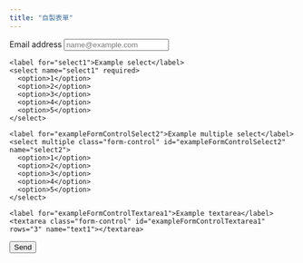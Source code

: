 ```yaml
---
title: "自製表單"
---
```


<form name='submit-to-google-sheet'>
  <div class="form-group">
   <label for="xampleFormControlInput1">Email address</label>
   <input name="email" type="email" class="form-control" id="exampleFormControlInput1" placeholder="name@example.com" required>
    
  <div class="form-group">
    <label for="select1">Example select</label>
    <select name="select1" required>
      <option>1</option>
      <option>2</option>
      <option>3</option>
      <option>4</option>
      <option>5</option>
    </select>
  </div>

  <div class="form-group">
    <label for="exampleFormControlSelect2">Example multiple select</label>
    <select multiple class="form-control" id="exampleFormControlSelect2" name="select2">
      <option>1</option>
      <option>2</option>
      <option>3</option>
      <option>4</option>
      <option>5</option>
    </select>

  <div class="form-group">
    <label for="exampleFormControlTextarea1">Example textarea</label>
    <textarea class="form-control" id="exampleFormControlTextarea1" rows="3" name="text1"></textarea>

  <button type="submit">Send</button>
</form>


<script>
  const scriptURL = 'https://script.google.com/macros/s/AKfycbySCCy4_8CwCGrZ9YswdM0JdcO-VIa0Vn8fWtJcYeyl4nBgsHDY/exec'
  const form = document.forms['submit-to-google-sheet']

  form.addEventListener('submit', e => {
    e.preventDefault()
    fetch(scriptURL, { method: 'POST', body: new FormData(form)})
      .then(response => console.log('Success!', response))
      .catch(error => console.error('Error!', error.message))
  })
</script>
